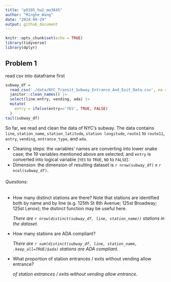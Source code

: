 ```yaml
---
title: "p8105_hw2_mw3845"
author: "Minghe Wang"
date: "2024-09-29"
output: github_document
---
```


```r
knitr::opts_chunk$set(echo = TRUE)
library(tidyverse)
library(dplyr)
```

## Problem 1

read csv into dataframe first

```r

subway_df = 
  read_csv('./data/NYC_Transit_Subway_Entrance_And_Exit_Data.csv', na = "") |>
  janitor::clean_names() |>
  select(line:entry, vending, ada) |>
  mutate(
    entry = ifelse(entry=='YES', TRUE, FALSE)
  )
tail(subway_df)
```

So far, we read and clean the data of NYC's subway. The data contains ` line`, `station_name`, `station_latitude`, `station longitude`, `route1` to `route11`, `entry`, `vending`, `entrance_type`, and `ada`. 

- Cleaning steps: the variables' names are converting into lower snake case; the 19 variables mentioned above are selected; and `entry` is converted into logical variable (`YES` to `TRUE`, `NO` to `FALSE`).
- Dimension: the dimension of resulting dataset is `r nrow(subway_df)` x `r ncol(subway_df)`.

###### Questions:

- How many distinct stations are there? Note that stations are identified both by name and by line (e.g. 125th St 8th Avenue; 125st Broadway; 125st Lenox); the distinct function may be useful here.

  _There are `r nrow(distinct(subway_df, line, station_name))` stations in the dataset._
  
- How many stations are ADA compliant?

  _There are `r sum(distinct(subway_df, line, station_name, .keep_all=TRUE)$ada)` stations are ADA compliant._
  
- What proportion of station entrances / exits without vending allow entrance?

  _of station extrances / exits without vending allow entrance._





